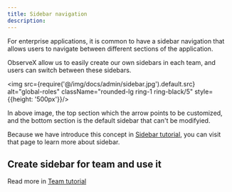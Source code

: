 ```yaml
---
title: Sidebar navigation
description: 
---
```


For enterprise applications, it is common to have a sidebar navigation that allows users to navigate between different sections of the application. 

ObserveX allow us to easily create our own sidebars in each team, and users can switch between these sidebars.

<img src={require('@/img/docs/admin/sidebar.jpg').default.src} alt="global-roles"  className="rounded-lg ring-1 ring-black/5"  style={{height: '500px'}}/>

In above image, the top section which the arrow points to be customized, and the bottom section is the default sidebar that can't be modifyied.

Because we have introduce this concept in [Sidebar tutorial](/docs/tutorial-sidebar), you can visit that page to learn more about sidebar.


## Create sidebar for team and use it 

Read more in [Team tutorial](/docs/tutorial-team)